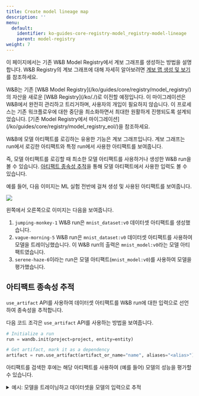 ```yaml
---
title: Create model lineage map
description: ''
menu:
  default:
    identifier: ko-guides-core-registry-model_registry-model-lineage
    parent: model-registry
weight: 7
---
```


이 페이지에서는 기존 W&B Model Registry에서 계보 그래프를 생성하는 방법을 설명합니다. W&B Registry의 계보 그래프에 대해 자세히 알아보려면 [계보 맵 생성 및 보기](/ko/guides/core/registry/lineage/)를 참조하세요.

<Note>
W&B는 기존 [W&B Model Registry](/ko/guides/core/registry/model_registry/)의 자산을 새로운 [W&B Registry](/ko/./)로 이전할 예정입니다. 이 마이그레이션은 W&B에서 완전히 관리하고 트리거하며, 사용자의 개입이 필요하지 않습니다. 이 프로세스는 기존 워크플로우에 대한 중단을 최소화하면서 최대한 원활하게 진행되도록 설계되었습니다. [기존 Model Registry에서 마이그레이션](/ko/guides/core/registry/model_registry_eol/)을 참조하세요.
</Note>

W&B에 모델 아티팩트를 로깅하는 유용한 기능은 계보 그래프입니다. 계보 그래프는 run에서 로깅한 아티팩트와 특정 run에서 사용한 아티팩트를 보여줍니다.

즉, 모델 아티팩트를 로깅할 때 최소한 모델 아티팩트를 사용하거나 생성한 W&B run을 볼 수 있습니다. [아티팩트 종속성 추적](#track-an-artifact-dependency)을 통해 모델 아티팩트에서 사용한 입력도 볼 수 있습니다.

예를 들어, 다음 이미지는 ML 실험 전반에 걸쳐 생성 및 사용된 아티팩트를 보여줍니다.

<Frame>
    <img src="/images/models/model_lineage_example.png"  />
</Frame>

왼쪽에서 오른쪽으로 이미지는 다음을 보여줍니다.
1. `jumping-monkey-1` W&B run은 `mnist_dataset:v0` 데이터셋 아티팩트를 생성했습니다.
2. `vague-morning-5` W&B run은 `mnist_dataset:v0` 데이터셋 아티팩트를 사용하여 모델을 트레이닝했습니다. 이 W&B run의 출력은 `mnist_model:v0`라는 모델 아티팩트였습니다.
3. `serene-haze-6`이라는 run은 모델 아티팩트(`mnist_model:v0`)를 사용하여 모델을 평가했습니다.

## 아티팩트 종속성 추적

`use_artifact` API를 사용하여 데이터셋 아티팩트를 W&B run에 대한 입력으로 선언하여 종속성을 추적합니다.

다음 코드 조각은 `use_artifact` API를 사용하는 방법을 보여줍니다.

```python
# Initialize a run
run = wandb.init(project=project, entity=entity)

# Get artifact, mark it as a dependency
artifact = run.use_artifact(artifact_or_name="name", aliases="<alias>")
```

아티팩트를 검색한 후에는 해당 아티팩트를 사용하여 (예를 들어) 모델의 성능을 평가할 수 있습니다.

<details>

<summary>예시: 모델을 트레이닝하고 데이터셋을 모델의 입력으로 추적</summary>

```python
job_type = "train_model"

config = {
    "optimizer": "adam",
    "batch_size": 128,
    "epochs": 5,
    "validation_split": 0.1,
}

run = wandb.init(project=project, job_type=job_type, config=config)

version = "latest"
name = "{}:{}".format("{}_dataset".format(model_use_case_id), version)

artifact = run.use_artifact(name)

train_table = artifact.get("train_table")
x_train = train_table.get_column("x_train", convert_to="numpy")
y_train = train_table.get_column("y_train", convert_to="numpy")

# Store values from our config dictionary into variables for easy accessing
num_classes = 10
input_shape = (28, 28, 1)
loss = "categorical_crossentropy"
optimizer = run.config["optimizer"]
metrics = ["accuracy"]
batch_size = run.config["batch_size"]
epochs = run.config["epochs"]
validation_split = run.config["validation_split"]

# Create model architecture
model = keras.Sequential(
    [
        layers.Input(shape=input_shape),
        layers.Conv2D(32, kernel_size=(3, 3), activation="relu"),
        layers.MaxPooling2D(pool_size=(2, 2)),
        layers.Conv2D(64, kernel_size=(3, 3), activation="relu"),
        layers.MaxPooling2D(pool_size=(2, 2)),
        layers.Flatten(),
        layers.Dropout(0.5),
        layers.Dense(num_classes, activation="softmax"),
    ]
)
model.compile(loss=loss, optimizer=optimizer, metrics=metrics)

# Generate labels for training data
y_train = keras.utils.to_categorical(y_train, num_classes)

# Create training and test set
x_t, x_v, y_t, y_v = train_test_split(x_train, y_train, test_size=0.33)

# Train the model
model.fit(
    x=x_t,
    y=y_t,
    batch_size=batch_size,
    epochs=epochs,
    validation_data=(x_v, y_v),
    callbacks=[WandbCallback(log_weights=True, log_evaluation=True)],
)

# Save model locally
path = "model.h5"
model.save(path)

path = "./model.h5"
registered_model_name = "MNIST-dev"
name = "mnist_model"

run.link_model(path=path, registered_model_name=registered_model_name, name=name)
run.finish()
```

</details>
